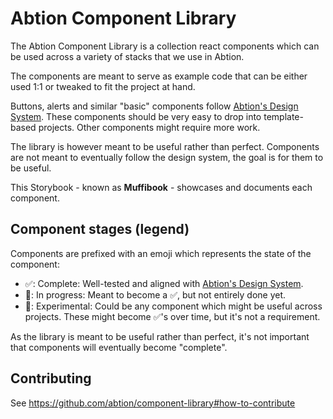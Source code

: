 
<Meta title="Introduction to the component library" />

<h1>Abtion Component Library</h1>

The Abtion Component Library is a collection react components which can be used across a variety of stacks that we use in Abtion.

The components are meant to serve as example code that can be either used 1:1 or tweaked to fit the project at hand.

Buttons, alerts and similar "basic" components follow <a href="https://www.figma.com/file/GltSa6wywdjEYrW6hzhi61/Abtion-Designsystem?type=design&node-id=0-1&mode=design" target="_BLANK">Abtion's Design System</a>. These components should be very easy to drop into template-based projects. Other components might require more work.

The library is however meant to be useful rather than perfect. Components are not meant to eventually follow the design system, the goal is for them to be useful.

This Storybook - known as <b>Muffibook</b> - showcases and documents each component.

<h2>Component stages (legend)</h2>

Components are prefixed with an emoji which represents the state of the
component:

- ✅: Complete: Well-tested and aligned with <a href="https://www.figma.com/file/GltSa6wywdjEYrW6hzhi61/Abtion-Designsystem?type=design&node-id=0-1&mode=design" target="_BLANK">Abtion's Design System</a>.
- 🚧: In progress: Meant to become a ✅, but not entirely done yet.
- 🔎: Experimental: Could be any component which might be useful across projects. These might become ✅'s over time, but it's not a requirement.

As the library is meant to be useful rather than perfect, it's not important that components will eventually become "complete".

<h2>Contributing</h2>

See <a href="https://github.com/abtion/component-library#how-to-contribute" target="_BLANK">https://github.com/abtion/component-library#how-to-contribute</a>

